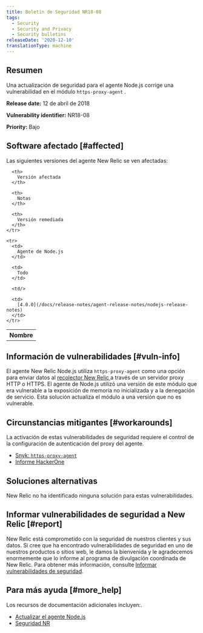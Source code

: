 ```yaml
---
title: Boletín de Seguridad NR18-08
tags:
  - Security
  - Security and Privacy
  - Security bulletins
releaseDate: '2020-12-10'
translationType: machine
---
```


## Resumen

Una actualización de seguridad para el agente Node.js corrige una vulnerabilidad en el módulo `https-proxy-agent` .

<DoNotTranslate>**Release date:**</DoNotTranslate> 12 de abril de 2018

<DoNotTranslate>**Vulnerability identifier:**</DoNotTranslate> NR18-08

<DoNotTranslate>**Priority:**</DoNotTranslate> Bajo

## Software afectado [#affected]

Las siguientes versiones del agente New Relic se ven afectadas:

<table>
  <tbody>
    <tr>
      <th>
        Nombre
      </th>

      <th>
        Versión afectada
      </th>

      <th>
        Notas
      </th>

      <th>
        Versión remediada
      </th>
    </tr>

    <tr>
      <td>
        Agente de Node.js
      </td>

      <td>
        Todo
      </td>

      <td/>

      <td>
        [4.0.0](/docs/release-notes/agent-release-notes/nodejs-release-notes)
      </td>
    </tr>
  </tbody>
</table>

## Información de vulnerabilidades [#vuln-info]

El agente New Relic Node.js utiliza `https-proxy-agent` como una opción para enviar datos al [recolector New Relic ](/docs/using-new-relic/welcome-new-relic/getting-started/glossary#collector)a través de un servidor proxy HTTP o HTTPS. El agente de Node.js utilizó una versión de este módulo que era vulnerable a la exposición de memoria no inicializada y a la denegación de servicio. Esta solución actualiza el módulo a una versión que no es vulnerable.

## Circunstancias mitigantes [#workarounds]

La activación de estas vulnerabilidades de seguridad requiere el control de la configuración de autenticación del proxy del agente.

* [Snyk: `https-proxy-agent`](https://snyk.io/vuln/npm:https-proxy-agent:20180402)
* [Informe HackerOne](https://hackerone.com/reports/319532)

## Soluciones alternativas

New Relic no ha identificado ninguna solución para estas vulnerabilidades.

## Informar vulnerabilidades de seguridad a New Relic [#report]

New Relic está comprometido con la seguridad de nuestros clientes y sus datos. Si cree que ha encontrado vulnerabilidades de seguridad en uno de nuestros productos o sitios web, le damos la bienvenida y le agradecemos enormemente que lo informe al programa de divulgación coordinada de New Relic. Para obtener más información, consulte [Informar vulnerabilidades de seguridad](/docs/security/new-relic-security/data-privacy/reporting-security-vulnerabilities).

## Para más ayuda [#more_help]

Los recursos de documentación adicionales incluyen:.

* [Actualizar el agente Node.js](/docs/agents/nodejs-agent/installation-configuration/upgrade-nodejs-agent)
* [Seguridad NR](https://newrelic.com/security)